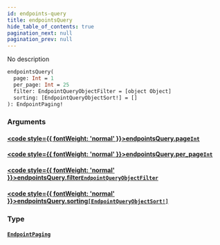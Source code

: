 ```yaml
---
id: endpoints-query
title: endpointsQuery
hide_table_of_contents: true
pagination_next: null
pagination_prev: null
---
```








No description

```graphql
endpointsQuery(
  page: Int = 1
  per_page: Int = 25
  filter: EndpointQueryObjectFilter = [object Object]
  sorting: [EndpointQueryObjectSort!] = []
): EndpointPaging!
```


### Arguments

#### [<code style={{ fontWeight: 'normal' }}>endpointsQuery.<b>page</b></code>](#)<Bullet />[`Int`](/graphql/graphql/scalars/int) <Badge class="secondary" text="scalar"/>
> 
> 

#### [<code style={{ fontWeight: 'normal' }}>endpointsQuery.<b>per_page</b></code>](#)<Bullet />[`Int`](/graphql/graphql/scalars/int) <Badge class="secondary" text="scalar"/>
> 
> 

#### [<code style={{ fontWeight: 'normal' }}>endpointsQuery.<b>filter</b></code>](#)<Bullet />[`EndpointQueryObjectFilter`](/graphql/graphql/inputs/endpoint-query-object-filter) <Badge class="secondary" text="input"/>
> 
> 

#### [<code style={{ fontWeight: 'normal' }}>endpointsQuery.<b>sorting</b></code>](#)<Bullet />[`[EndpointQueryObjectSort!]`](/graphql/graphql/inputs/endpoint-query-object-sort) <Badge class="secondary" text="list"/> <Badge class="secondary" text="input"/>
> 
> 

### Type

#### [`EndpointPaging`](/graphql/graphql/objects/endpoint-paging) <Badge class="secondary" text="object"/>
> 
> 





